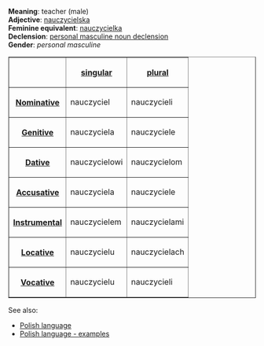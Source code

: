'''Meaning''': teacher (male)<br>
'''Adjective''': [[Polish word - nauczycielska|nauczycielska]]<br>
'''Feminine equivalent''': [[Polish word - nauczycielka|nauczycielka]]<br>
'''Declension''': [[Polish language - personal masculine noun declension|personal masculine noun declension]]<br>
'''Gender''': ''personal masculine''<br>

<table border=1>
<tr><th><th>[[Polish language - singular number|singular]]<th>[[Polish language - plural number|plural]]</tr>
<tr><th>[[Polish language - nominative|Nominative]]<td>nauczyciel<td>nauczycieli</tr>
<tr><th>[[Polish language - genitive|Genitive]]<td>nauczyciela<td>nauczyciele</tr>
<tr><th>[[Polish language - dative|Dative]]<td>nauczycielowi<td>nauczycielom</tr>
<tr><th>[[Polish language - accusative|Accusative]]<td>nauczyciela<td>nauczyciele</tr>
<tr><th>[[Polish language - instrumental|Instrumental]]<td>nauczycielem<td>nauczycielami</tr>
<tr><th>[[Polish language - locative|Locative]]<td>nauczycielu<td>nauczycielach</tr>
<tr><th>[[Polish language - vocative|Vocative]]<td>nauczycielu<td>nauczycieli</tr>
</table>

See also:
* [[Polish language]]
* [[Polish language - examples]]